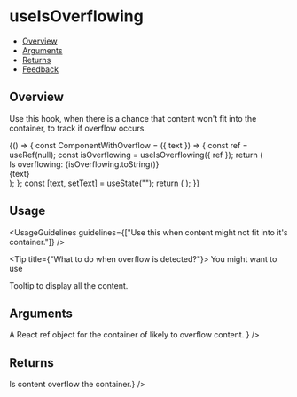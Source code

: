 
<Meta title="Hooks/useIsOverflowing" />

# useIsOverflowing

- [Overview](#overview)
- [Arguments](#arguments)
- [Returns](#returns)
- [Feedback](#feedback)

## Overview

Use this hook, when there is a chance that content won't fit into the container, to track if overflow occurs.

<Canvas>
  <Story name="Overview">
    {() => {
      const ComponentWithOverflow = ({ text }) => {
        const ref = useRef(null);
        const isOverflowing = useIsOverflowing({ ref });
        return (
          <Flex direction={Flex.directions.COLUMN} gap={Flex.gaps.MEDIUM} align={Flex.align.START}>
            <div>Is overflowing: {isOverflowing.toString()}</div>
            <Tooltip content={isOverflowing ? text : undefined}>
              <div ref={ref} className={styles.textContainer}>
                {text}
              </div>
            </Tooltip>
          </Flex>
        );
      };
      const [text, setText] = useState("");
      return (
        <Flex direction={Flex.directions.COLUMN} gap={Flex.gaps.SMALL} align={Flex.align.START}>
          <EditableInput onChange={setText} placeholder="Type text here" className={styles.input} />
          <ComponentWithOverflow text={text} />
        </Flex>
      );
    }}
  </Story>
</Canvas>

## Usage

<UsageGuidelines guidelines={["Use this when content might not fit into it's container."]} />

<Tip title={"What to do when overflow is detected?"}>
  You might want to use
  <Link size={Link.sizes.SMALL} href="/?path=/docs/popover-tooltip--overview">
    Tooltip
  </Link>
  to display all the content.
</Tip>

## Arguments

<FunctionArguments>
  <FunctionArgument
    name="ref"
    type="React.MutableRefObject"
    description={
      <>
        A React
        <Link size={Link.sizes.MEDIUM} href="https://reactjs.org/docs/hooks-reference.html#useref">
          ref
        </Link>
        object for the container of likely to overflow content.
      </>
    }
  />
</FunctionArguments>

## Returns

<FunctionArguments>
  <FunctionArgument name="isOverflowing" type="bool" description={<>Is content overflow the container.</>} />
</FunctionArguments>
